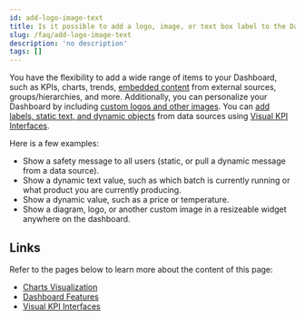 ```yaml
---
id: add-logo-image-text
title: Is it possible to add a logo, image, or text box label to the Dashboard?
slug: /faq/add-logo-image-text
description: 'no description'
tags: []
---
```


You have the flexibility to add a wide range of items to your Dashboard, such as KPIs, charts, trends, [embedded content](/docs/end-user/features/visualizations/charts) from external sources, groups/hierarchies, and more. Additionally, you can personalize your Dashboard by including [custom logos and other images](/docs/end-user/features/dashboards). You can [add labels, static text, and dynamic objects](/docs/end-user/features/dashboards) from data sources using [Visual KPI Interfaces](/docs/setup-and-administration/interfaces).

Here is a few examples:

- Show a safety message to all users (static, or pull a dynamic message from a data source).
- Show a dynamic text value, such as which batch is currently running or what product you are currently producing.
- Show a dynamic value, such as a price or temperature.
- Show a diagram, logo, or another custom image in a resizeable widget anywhere on the dashboard.

## Links

Refer to the pages below to learn more about the content of this page:

- [Charts Visualization](/docs/end-user/features/visualizations/charts)
- [Dashboard Features](/docs/end-user/features/dashboards)
- [Visual KPI Interfaces](/docs/setup-and-administration/interfaces)

